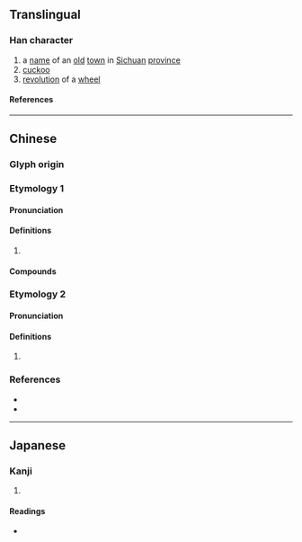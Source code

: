 {{character info}}
{{character info|0x2F9F4}}
==Translingual==

===Han character===
{{Han char|rn=46|rad=山|as=13|sn=16|four=22227|canj=UOGS|ids=⿱山雋}}

# a [[name]] of an [[old]] [[town]] in [[Sichuan]] [[province]]
# [[cuckoo]]
# [[revolution]] of a [[wheel]]

====References====
{{Han ref|kx=0321.050|dkj=42071|dj=0621.080|hdz=10798.040|uh=5DB2|ud=23986|bh=E967|bd=59751}}
{{Han ref|uh=2F9F4}}

----

==Chinese==

===Glyph origin===
{{Han etym}}

===Etymology 1===
{{zh-forms|alt=巂,雟}}

====Pronunciation====
{{zh-pron
|m=xī,suǐ
|c=sai1,seoi5,seoi2
|mc=y
|oc=y
|cat=pn
}}

====Definitions====
{{zh-hanzi}}

# {{zh-used2|p}}

====Compounds====
{{zh-der|越嶲}}

===Etymology 2===
{{zh-forms|alt=巂,雟}}

====Pronunciation====
{{zh-pron
|m=guī
|c=kwai1
|mc=
|oc=
|cat=n
}}

====Definitions====
{{zh-hanzi}}

# {{zh-o}} {{zh-alt-form|雟|[[cuckoo]]}}

===References===
* {{R:twedu|B00900}}
* {{R:yue:mfccd}}

----

==Japanese==

===Kanji===
{{ja-kanji|grade=|rs=山13}}

# {{rfdef|ja|sort=山13}}

====Readings====
* {{ja-readings|on=[[けい]] (kei), [[え]] (e), [[き]] (ki), [[すい]] (sui)|kun=[[めぐり]] (meguri)}}